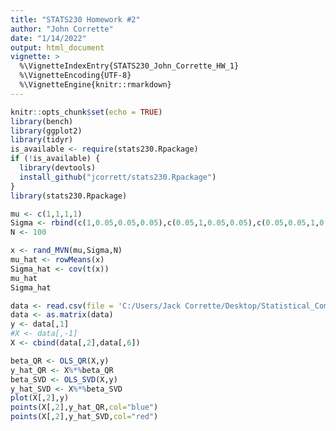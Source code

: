 ```yaml
---
title: "STATS230 Homework #2"
author: "John Corrette"
date: "1/14/2022"
output: html_document
vignette: >
  %\VignetteIndexEntry{STATS230_John_Corrette_HW_1}
  %\VignetteEncoding{UTF-8}
  %\VignetteEngine{knitr::rmarkdown}
---
```


```r
knitr::opts_chunk$set(echo = TRUE)
library(bench)
library(ggplot2)
library(tidyr)
is_available <- require(stats230.Rpackage)
if (!is_available) {
  library(devtools)
  install_github("jcorrett/stats230.Rpackage")
}
library(stats230.Rpackage) 
```

```r
mu <- c(1,1,1,1)
Sigma <- rbind(c(1,0.05,0.05,0.05),c(0.05,1,0.05,0.05),c(0.05,0.05,1,0.05),c(0.05,0.05,0.05,1))
N <- 100

x <- rand_MVN(mu,Sigma,N)
mu_hat <- rowMeans(x)
Sigma_hat <- cov(t(x))
mu_hat
Sigma_hat
```

```r
data <- read.csv(file = 'C:/Users/Jack Corrette/Desktop/Statistical_Computing_Methods/homework2_regression.csv')
data <- as.matrix(data)
y <- data[,1]
#X <- data[,-1]
X <- cbind(data[,2],data[,6])

beta_QR <- OLS_QR(X,y)
y_hat_QR <- X%*%beta_QR
beta_SVD <- OLS_SVD(X,y)
y_hat_SVD <- X%*%beta_SVD
plot(X[,2],y)
points(X[,2],y_hat_QR,col="blue")
points(X[,2],y_hat_SVD,col="red")
```
